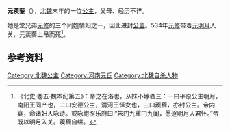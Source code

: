{{東亞女性歷史人物
| 名稱=
| 身份=[[北魏|北魏]]公主
| 畫像=
| 說明=
| 姓=元
| 名=蒺藜
| 封爵=[[公主|公主]]
| 位號=
| 封號=
| 出生年=
| 逝世年=534年
| 諡號=
| 墳墓=
| 父親=
| 同胞兄弟=
| 母親=
|}}
'''元蒺藜'''（{{bd|6世纪||534年|catIdx=Yuan,元}}），[[北魏|北魏]]末年的一位[[公主|公主]]，父母、经历不详。

她是堂兄弟[[元修|元修]]的三个同姓情妇之一，因此进封[[公主|公主]]。534年[[元修|元修]]带着[[元明月|元明月]]入关，元蒺藜上吊而死<ref>《北史·卷五·魏本纪第五》：帝之在洛也，从妹不嫁者三：一曰平原公主明月，南阳王同产也，二曰安德公主，清河王怿女也，三曰蒺藜，亦封公主。帝内宴，命诸妇人咏诗。或咏鲍照乐府曰:“朱门九重门九闺，愿逐明月入君怀。”帝既以明月入关。蒺藜自缢。</ref>。

== 参考资料 ==
{{reflist}}

[[Category:北魏公主|Category:北魏公主]]
[[Category:河南元氏|Category:河南元氏]]
[[Category:北魏自杀人物|Category:北魏自杀人物]]
